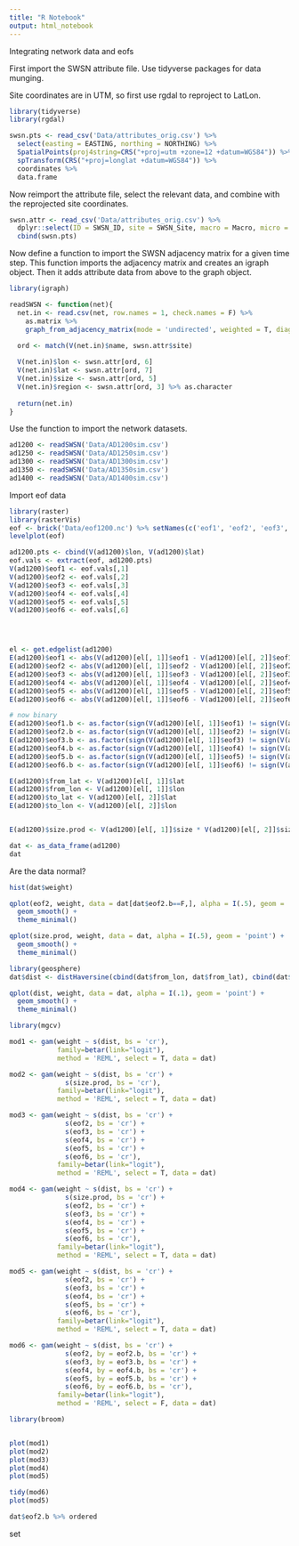 ```yaml
---
title: "R Notebook"
output: html_notebook
---
```


Integrating network data and eofs


First import the SWSN attribute file. Use tidyverse packages for data munging.

Site coordinates are in UTM, so first use rgdal to reproject to LatLon.
```r
library(tidyverse)
library(rgdal)

swsn.pts <- read_csv('Data/attributes_orig.csv') %>% 
  select(easting = EASTING, northing = NORTHING) %>%
  SpatialPoints(proj4string=CRS("+proj=utm +zone=12 +datum=WGS84")) %>%
  spTransform(CRS("+proj=longlat +datum=WGS84")) %>% 
  coordinates %>%
  data.frame
```

Now reimport the attribute file, select the relevant data, and combine with the reprojected site coordinates.
```r
swsn.attr <- read_csv('Data/attributes_orig.csv') %>%
  dplyr::select(ID = SWSN_ID, site = SWSN_Site, macro = Macro, micro = Micro, size = P3room) %>%
  cbind(swsn.pts)
```

Now define a function to import the SWSN adjacency matrix for a given time step. This function imports the adjacency matrix and creates an igraph object. Then it adds attribute data from above to the graph object.
```r
library(igraph)

readSWSN <- function(net){
  net.in <- read.csv(net, row.names = 1, check.names = F) %>% 
    as.matrix %>%
    graph_from_adjacency_matrix(mode = 'undirected', weighted = T, diag = F)
  
  ord <- match(V(net.in)$name, swsn.attr$site)

  V(net.in)$lon <- swsn.attr[ord, 6]
  V(net.in)$lat <- swsn.attr[ord, 7]
  V(net.in)$size <- swsn.attr[ord, 5]
  V(net.in)$region <- swsn.attr[ord, 3] %>% as.character
  
  return(net.in)
}
```

Use the function to import the network datasets.
```r
ad1200 <- readSWSN('Data/AD1200sim.csv')
ad1250 <- readSWSN('Data/AD1250sim.csv')
ad1300 <- readSWSN('Data/AD1300sim.csv')
ad1350 <- readSWSN('Data/AD1350sim.csv')
ad1400 <- readSWSN('Data/AD1400sim.csv')
```

Import eof data
```r
library(raster)
library(rasterVis)
eof <- brick('Data/eof1200.nc') %>% setNames(c('eof1', 'eof2', 'eof3', 'eof4', 'eof5', 'eof6'))
levelplot(eof)
```

```r
ad1200.pts <- cbind(V(ad1200)$lon, V(ad1200)$lat)
eof.vals <- extract(eof, ad1200.pts)
V(ad1200)$eof1 <- eof.vals[,1]
V(ad1200)$eof2 <- eof.vals[,2]
V(ad1200)$eof3 <- eof.vals[,3]
V(ad1200)$eof4 <- eof.vals[,4]
V(ad1200)$eof5 <- eof.vals[,5]
V(ad1200)$eof6 <- eof.vals[,6]




el <- get.edgelist(ad1200)
E(ad1200)$eof1 <- abs(V(ad1200)[el[, 1]]$eof1 - V(ad1200)[el[, 2]]$eof1)
E(ad1200)$eof2 <- abs(V(ad1200)[el[, 1]]$eof2 - V(ad1200)[el[, 2]]$eof2)
E(ad1200)$eof3 <- abs(V(ad1200)[el[, 1]]$eof3 - V(ad1200)[el[, 2]]$eof3)
E(ad1200)$eof4 <- abs(V(ad1200)[el[, 1]]$eof4 - V(ad1200)[el[, 2]]$eof4)
E(ad1200)$eof5 <- abs(V(ad1200)[el[, 1]]$eof5 - V(ad1200)[el[, 2]]$eof5)
E(ad1200)$eof6 <- abs(V(ad1200)[el[, 1]]$eof6 - V(ad1200)[el[, 2]]$eof6)

# now binary
E(ad1200)$eof1.b <- as.factor(sign(V(ad1200)[el[, 1]]$eof1) != sign(V(ad1200)[el[, 2]]$eof1))
E(ad1200)$eof2.b <- as.factor(sign(V(ad1200)[el[, 1]]$eof2) != sign(V(ad1200)[el[, 2]]$eof2))
E(ad1200)$eof3.b <- as.factor(sign(V(ad1200)[el[, 1]]$eof3) != sign(V(ad1200)[el[, 2]]$eof3))
E(ad1200)$eof4.b <- as.factor(sign(V(ad1200)[el[, 1]]$eof4) != sign(V(ad1200)[el[, 2]]$eof4))
E(ad1200)$eof5.b <- as.factor(sign(V(ad1200)[el[, 1]]$eof5) != sign(V(ad1200)[el[, 2]]$eof5))
E(ad1200)$eof6.b <- as.factor(sign(V(ad1200)[el[, 1]]$eof6) != sign(V(ad1200)[el[, 2]]$eof6))

E(ad1200)$from_lat <- V(ad1200)[el[, 1]]$lat
E(ad1200)$from_lon <- V(ad1200)[el[, 1]]$lon
E(ad1200)$to_lat <- V(ad1200)[el[, 2]]$lat
E(ad1200)$to_lon <- V(ad1200)[el[, 2]]$lon


E(ad1200)$size.prod <- V(ad1200)[el[, 1]]$size * V(ad1200)[el[, 2]]$size

dat <- as_data_frame(ad1200)
dat
```
Are the data normal?
```r
hist(dat$weight)
```


```r
qplot(eof2, weight, data = dat[dat$eof2.b==F,], alpha = I(.5), geom = 'point') +
  geom_smooth() +
  theme_minimal()

qplot(size.prod, weight, data = dat, alpha = I(.5), geom = 'point') +
  geom_smooth() +
  theme_minimal()
```


```r
library(geosphere)
dat$dist <- distHaversine(cbind(dat$from_lon, dat$from_lat), cbind(dat$to_lon, dat$to_lat))
```

```r
qplot(dist, weight, data = dat, alpha = I(.1), geom = 'point') +
  geom_smooth() +
  theme_minimal()
```

```r
library(mgcv)

mod1 <- gam(weight ~ s(dist, bs = 'cr'),
            family=betar(link="logit"),
            method = 'REML', select = T, data = dat)

mod2 <- gam(weight ~ s(dist, bs = 'cr') +
              s(size.prod, bs = 'cr'),
            family=betar(link="logit"),
            method = 'REML', select = T, data = dat)

mod3 <- gam(weight ~ s(dist, bs = 'cr') +
              s(eof2, bs = 'cr') + 
              s(eof3, bs = 'cr') + 
              s(eof4, bs = 'cr') + 
              s(eof5, bs = 'cr') + 
              s(eof6, bs = 'cr'),
            family=betar(link="logit"),
            method = 'REML', select = T, data = dat)

mod4 <- gam(weight ~ s(dist, bs = 'cr') +
              s(size.prod, bs = 'cr') + 
              s(eof2, bs = 'cr') + 
              s(eof3, bs = 'cr') + 
              s(eof4, bs = 'cr') + 
              s(eof5, bs = 'cr') + 
              s(eof6, bs = 'cr'),
            family=betar(link="logit"),
            method = 'REML', select = T, data = dat)

mod5 <- gam(weight ~ s(dist, bs = 'cr') +
              s(eof2, bs = 'cr') + 
              s(eof3, bs = 'cr') + 
              s(eof4, bs = 'cr') + 
              s(eof5, bs = 'cr') + 
              s(eof6, bs = 'cr'),
            family=betar(link="logit"),
            method = 'REML', select = T, data = dat)

mod6 <- gam(weight ~ s(dist, bs = 'cr') +
              s(eof2, by = eof2.b, bs = 'cr') + 
              s(eof3, by = eof3.b, bs = 'cr') + 
              s(eof4, by = eof4.b, bs = 'cr') + 
              s(eof5, by = eof5.b, bs = 'cr') + 
              s(eof6, by = eof6.b, bs = 'cr'),
            family=betar(link="logit"),
            method = 'REML', select = F, data = dat)

```

```r
library(broom)


plot(mod1)
plot(mod2)
plot(mod3)
plot(mod4)
plot(mod5)

tidy(mod6)
plot(mod5)

dat$eof2.b %>% ordered
```

set